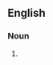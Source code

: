 ==English==

===Noun===
{{head|en|noun form|head=[[surviving]] [[spouse]]s}}

# {{plural of|surviving spouse|lang=en}}